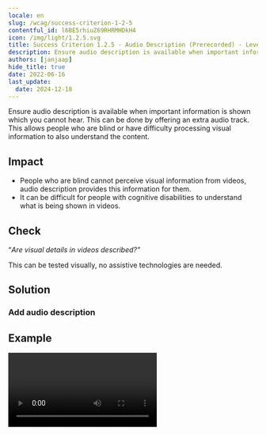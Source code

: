 ```yaml
---
locale: en
slug: /wcag/success-criterion-1-2-5
contentful_id: l6BE5rhiuZ69RHRMHDkH4
icon: /img/light/1.2.5.svg
title: Success Criterion 1.2.5 - Audio Description (Prerecorded) - Level AA
description: Ensure audio description is available when important information is shown which you cannot hear. This can be done by offering an extra audio track. This allows people who are blind or have difficulty processing visual information to also understand the content.
authors: [janjaap]
hide_title: true
date: 2022-06-16
last_update:
  date: 2024-12-18
---
```


<Hero
  title="Audio Description (Prerecorded)"
  image="/img/light/1.2.5.svg"
  alt="WCAG 1.2.5 icon"
  prefix="Success Criterion 1.2.5"
  suffix="Level AA"
/>

Ensure audio description is available when important information is shown which you cannot hear. This can be done by offering an extra audio track. This allows people who are blind or have difficulty processing visual information to also understand the content.

## Impact

- People who are blind cannot perceive visual information from videos, audio description provides this information for them.
- It can be difficult for people with cognitive disabilities to understand what is being shown in videos.

## Check

“*Are visual details in videos described?”*

This can be tested visually, no assistive technologies are needed.

## Solution

### Add audio description

<CodeSample id="media-audio-description" locale="en"/>

## Example

<Video youTubeId="O7j4_aP8dWA" title="Example video with audio descripion"/>

## Resources

- [WCAG 2.2 - Success Criterion 1.2.5 - Audio Description (Prerecorded)](https://www.w3.org/TR/WCAG22/#audio-description-prerecorded)
